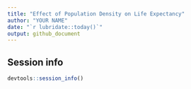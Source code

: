 ```yaml
---
title: "Effect of Population Density on Life Expectancy"
author: "YOUR NAME"
date: "`r lubridate::today()`"
output: github_document
---
```



## Session info

```r
devtools::session_info()
```
